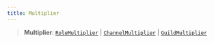 ```yaml
---
title: Multiplier
---
```


> **Multiplier**: [`RoleMultiplier`](/api/RoleMultiplier) \| [`ChannelMultiplier`](/api/ChannelMultiplier) \| [`GuildMultiplier`](/api/GuildMultiplier)

